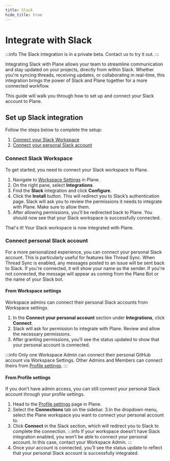 ```yaml
---
title: Slack
hide_title: true
---
```



<div className="tag-wrapper">
 <h1>Integrate with Slack</h1>
<Tags 
  tags={[ 
    { name: "Pro", additionalClass: "pro" }
  ]} 
 />
</div>

:::info
The Slack integration is in a private beta. Contact us to try it out.
:::

Integrating Slack with Plane allows your team to streamline communication and stay updated on your projects, directly from within Slack. Whether you're syncing threads, receiving updates, or collaborating in real-time, this integration brings the power of Slack and Plane together for a more connected workflow.

This guide will walk you through how to set up and connect your Slack account to Plane.

## Set up Slack integration

Follow the steps below to complete the setup:
1. [Connect your Slack Workspace](/integrations/slack#connect-slack-workspace)
2. [Connect your personal Slack account](/integrations/slack#connect-personal-slack-account)

### Connect Slack Workspace
To get started, you need to connect your Slack workspace to Plane.

1. Navigate to [Workspace Settings](/core-concepts/workspaces/overview#workspace-settings) in Plane.
2. On the right pane, select **Integrations**.
3. Find  the **Slack** integration and click **Configure**.
4. Click the **Install** button. This will redirect you to Slack’s authentication page. Slack will ask you to review the permissions it needs to integrate with Plane. Make sure to allow them.
5. After allowing permissions, you’ll be redirected back to Plane. You should now see that your Slack workspace is successfully connected.

That's it! Your Slack workspace is now integrated with Plane.

### Connect personal Slack account
For a more personalized experience, you can connect your personal Slack account. This is particularly useful for features like Thread Sync. When Thread Sync is enabled, any messages posted to an issue will be sent back to Slack. If you're connected, it will show your name as the sender. If you're not connected, the message will appear as coming from the Plane Bot or the name of your Slack bot.

#### From Workspace settings
Workspace admins can connect their personal Slack accounts from Workspace settings.

1. In the **Connect your personal account** section under **Integrations**, click **Connect**.
2. Slack will ask for permission to integrate with Plane. Review and allow the necessary permissions.
3. After granting permissions, you’ll see the status updated to show that your personal account is connected.

:::info
Only one Workspace Admin can connect their personal GitHub account via Workspace Settings. Other Admins and Members can connect theirs from [Profile settings](/integrations/slack#from-workspace-settings).
:::

#### From Profile settings
If you don’t have admin access, you can still connect your personal Slack account through your profile settings.

1. Head to the [Profile settings](/core-concepts/account/settings) page in Plane.
2. Select the **Connections** tab on the sidebar.
3.In the dropdown menu, select the Plane workspace you want to connect your personal account to.
4. Click **Connect** in the Slack section, which will redirect you to Slack to complete the connection.
    :::info
    If your workspace doesn’t have Slack integration enabled, you won’t be able to connect your personal account. In this case, contact your Workspace Admin.
    :::
5. Once your account is connected, you’ll see the status update to reflect that your personal Slack account is successfully integrated.